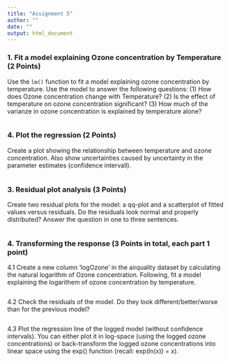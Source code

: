 ```yaml
---
title: "Assignment 5"
author: ""
date: ""
output: html_document
---
```


### 1. Fit a model explaining Ozone concentration by Temperature (2 Points)

Use the `lm()` function to fit a model explaining ozone concentration by temperature. Use the model to answer the following questions: (1) How does Ozone concentration change with Temperature? (2) Is the effect of temperature on ozone concentration significant? (3) How much of the varianze in ozone concentration is explained by temperature alone?

```r

```

### 4. Plot the regression (2 Points)

Create a plot showing the relationship between temperature and ozone concentration. Also show uncertainties caused by uncertainty in the parameter estimates (confidence intervall).

```r

```

### 3. Residual plot analysis (3 Points)

Create two residual plots for the model: a qq-plot and a scatterplot of fitted values versus residuals. Do the residuals look normal and properly distributed? Answer the question in one to three sentences.

```r

```

### 4. Transforming the response (3 Points in total, each part 1 point)

4.1 Create a new column 'logOzone' in the airquality dataset by calculating the natural logarithm of Ozone concentration. Following, fit a model explaining the logarithem of ozone concentration by temperature.

```r

```

4.2 Check the residuals of the model. Do they look different/better/worse than for the previous model?

```r

```

4.3 Plot the regression line of the logged model (without confidence intervals). You can either plot it in log-space (using the logged ozone concentrations) or back-transform the logged ozone concentrations into linear space using the exp() function (recall: exp(ln(x)) = x).

```r

```

